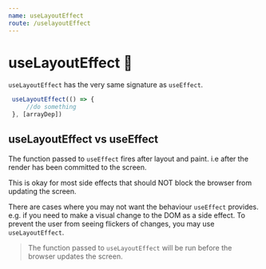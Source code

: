 ```yaml
---
name: useLayoutEffect
route: /uselayoutEffect
---
```



# useLayoutEffect 🎩

`useLayoutEffect` has the very same signature as `useEffect`.

```js
 useLayoutEffect(() => {
     //do something
 }, [arrayDep])
```

## useLayoutEffect vs useEffect

The function passed to `useEffect` fires after layout and paint. 
i.e after the render has been committed to the screen. 

This is okay for most side effects that should NOT block the browser from updating the screen. 

There are cases where you may not want the behaviour `useEffect` provides. e.g. if you need to make a visual change to
the DOM as a side effect. To prevent the user from seeing flickers of changes, you may use `useLayoutEffect`. 

> The function passed to `useLayoutEffect` will be run before the browser updates the screen. 

